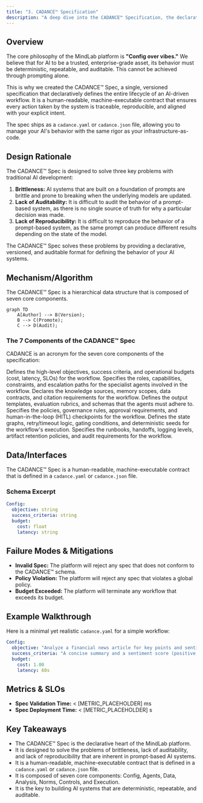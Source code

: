 ```yaml
---
title: "3. CADANCE™ Specification"
description: "A deep dive into the CADANCE™ Specification, the declarative heart of the MindLab platform."
---
```


## Overview

The core philosophy of the MindLab platform is **"Config over vibes."** We believe that for AI to be a trusted, enterprise-grade asset, its behavior must be deterministic, repeatable, and auditable. This cannot be achieved through prompting alone.

This is why we created the CADANCE™ Spec, a single, versioned specification that declaratively defines the entire lifecycle of an AI-driven workflow. It is a human-readable, machine-executable contract that ensures every action taken by the system is traceable, reproducible, and aligned with your explicit intent.

The spec ships as a `cadance.yaml` or `cadance.json` file, allowing you to manage your AI's behavior with the same rigor as your infrastructure-as-code.

## Design Rationale

The CADANCE™ Spec is designed to solve three key problems with traditional AI development:

1.  **Brittleness:** AI systems that are built on a foundation of prompts are brittle and prone to breaking when the underlying models are updated.
2.  **Lack of Auditability:** It is difficult to audit the behavior of a prompt-based system, as there is no single source of truth for why a particular decision was made.
3.  **Lack of Reproducibility:** It is difficult to reproduce the behavior of a prompt-based system, as the same prompt can produce different results depending on the state of the model.

The CADANCE™ Spec solves these problems by providing a declarative, versioned, and auditable format for defining the behavior of your AI systems.

## Mechanism/Algorithm

The CADANCE™ Spec is a hierarchical data structure that is composed of seven core components.

```mermaid
graph TD
    A[Author] --> B(Version);
    B --> C(Promote);
    C --> D(Audit);
```

### The 7 Components of the CADANCE™ Spec

CADANCE is an acronym for the seven core components of the specification:

<AccordionGroup>
  <Accordion title="Config">
    Defines the high-level objectives, success criteria, and operational budgets (cost, latency, SLOs) for the workflow.
  </Accordion>
  <Accordion title="Agents">
    Specifies the roles, capabilities, constraints, and escalation paths for the specialist agents involved in the workflow.
  </Accordion>
  <Accordion title="Data">
    Declares the knowledge sources, memory scopes, data contracts, and citation requirements for the workflow.
  </Accordion>
  <Accordion title="Analysis">
    Defines the output templates, evaluation rubrics, and schemas that the agents must adhere to.
  </Accordion>
  <Accordion title="Norms">
    Specifies the policies, governance rules, approval requirements, and human-in-the-loop (HITL) checkpoints for the workflow.
  </Accordion>
  <Accordion title="Controls">
    Defines the state graphs, retry/timeout logic, gating conditions, and deterministic seeds for the workflow's execution.
  </Accordion>
  <Accordion title="Execution">
    Specifies the runbooks, handoffs, logging levels, artifact retention policies, and audit requirements for the workflow.
  </Accordion>
</AccordionGroup>

## Data/Interfaces

The CADANCE™ Spec is a human-readable, machine-executable contract that is defined in a `cadance.yaml` or `cadance.json` file.

### Schema Excerpt

```yaml
Config:
  objective: string
  success_criteria: string
  budget:
    cost: float
    latency: string
```

## Failure Modes & Mitigations

-   **Invalid Spec:** The platform will reject any spec that does not conform to the CADANCE™ schema.
-   **Policy Violation:** The platform will reject any spec that violates a global policy.
-   **Budget Exceeded:** The platform will terminate any workflow that exceeds its budget.

## Example Walkthrough

Here is a minimal yet realistic `cadance.yaml` for a simple workflow:

```yaml
Config:
  objective: "Analyze a financial news article for key points and sentiment."
  success_criteria: "A concise summary and a sentiment score (positive, negative, neutral)."
  budget:
    cost: 1.00
    latency: 60s
```

## Metrics & SLOs

-   **Spec Validation Time:** < [METRIC_PLACEHOLDER] ms
-   **Spec Deployment Time:** < [METRIC_PLACEHOLDER] s

## Key Takeaways

-   The CADANCE™ Spec is the declarative heart of the MindLab platform.
-   It is designed to solve the problems of brittleness, lack of auditability, and lack of reproducibility that are inherent in prompt-based AI systems.
-   It is a human-readable, machine-executable contract that is defined in a `cadance.yaml` or `cadance.json` file.
-   It is composed of seven core components: Config, Agents, Data, Analysis, Norms, Controls, and Execution.
-   It is the key to building AI systems that are deterministic, repeatable, and auditable.